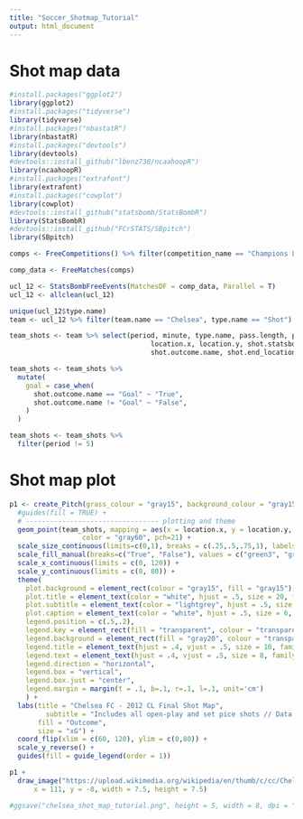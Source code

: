 ```yaml
---
title: "Soccer_Shotmap_Tutorial"
output: html_document
---
```


# Shot map data
```r
#install.packages("ggplot2")
library(ggplot2)
#install.packages("tidyverse")
library(tidyverse)
#install.packages("nbastatR")
library(nbastatR)
#install.packages("devtools")
library(devtools)
#devtools::install_github("lbenz730/ncaahoopR")
library(ncaahoopR)
#install.packages("extrafont")
library(extrafont)
#install.packages("cowplot")
library(cowplot)
#devtools::install_github("statsbomb/StatsBombR")
library(StatsBombR)
#devtools::install_github("FCrSTATS/SBpitch")
library(SBpitch)
```

```r
comps <- FreeCompetitions() %>% filter(competition_name == "Champions League" & season_name=="2011/2012") 

comp_data <- FreeMatches(comps)

ucl_12 <- StatsBombFreeEvents(MatchesDF = comp_data, Parallel = T)
ucl_12 <- allclean(ucl_12)

unique(ucl_12$type.name)
team <- ucl_12 %>% filter(team.name == "Chelsea", type.name == "Shot")

team_shots <- team %>% select(period, minute, type.name, pass.length, pass.angle, player.name, 
                                   location.x, location.y, shot.statsbomb_xg, shot.technique.name, shot.body_part.name, shot.type.name,
                                   shot.outcome.name, shot.end_location.x, shot.end_location.y, shot.end_location.z)

team_shots <- team_shots %>% 
  mutate(
    goal = case_when(
      shot.outcome.name == "Goal" ~ "True",
      shot.outcome.name != "Goal" ~ "False",
    )
  )

team_shots <- team_shots %>%
  filter(period != 5)
```

# Shot map plot
```r
p1 <- create_Pitch(grass_colour = "gray15", background_colour = "gray15", line_colour = "gray40") +
  #guides(fill = TRUE) +
  # --------------------------------- plotting and theme
  geom_point(team_shots, mapping = aes(x = location.x, y = location.y, fill = goal, size = shot.statsbomb_xg), 
                  color = "gray60", pch=21) +
  scale_size_continuous(limits=c(0,1), breaks = c(.25,.5,.75,1), labels=c(".25", ".5", ".75", "1")) + 
  scale_fill_manual(breaks=c("True", "False"), values = c("green3", "gray15"), labels=c("Goal", "No Goal")) +
  scale_x_continuous(limits = c(0, 120)) +
  scale_y_continuous(limits = c(0, 80)) +
  theme(
    plot.background = element_rect(colour = "gray15", fill = "gray15"),
    plot.title = element_text(color = "white", hjust = .5, size = 20, family = "Comic Sans MS", face = "bold", vjust = -1),
    plot.subtitle = element_text(color = "lightgrey", hjust = .5, size = 8, family = "Comic Sans MS", face = "bold", vjust = -2),
    plot.caption = element_text(color = "white", hjust = .5, size = 6, family = "Comic Sans MS", face = "bold", vjust = 4),
    legend.position = c(.5,.2),
    legend.key = element_rect(fill = "transparent", colour = "transparent"),
    legend.background = element_rect(fill = "gray20", colour = "transparent"),
    legend.title = element_text(hjust = .4, vjust = .5, size = 10, family = "Comic Sans MS", face = "bold", colour = "white"),
    legend.text = element_text(hjust = .4, vjust = .5, size = 8, family = "Comic Sans MS", face = "bold", colour = "white"),
    legend.direction = "horizontal",
    legend.box = "vertical",
    legend.box.just = "center",
    legend.margin = margin(t = .1, b=.1, r=.1, l=.1, unit='cm')
    ) +
  labs(title = "Chelsea FC - 2012 CL Final Shot Map",
         subtitle = "Includes all open-play and set pice shots // Data via: StatsBombR // @DSamangy",
       fill = "Outcome",
       size = "xG") +
  coord_flip(xlim = c(60, 120), ylim = c(0,80)) +
  scale_y_reverse() + 
  guides(fill = guide_legend(order = 1))

p1 + 
  draw_image("https://upload.wikimedia.org/wikipedia/en/thumb/c/cc/Chelsea_FC.svg/1200px-Chelsea_FC.svg.png", 
      x = 111, y = -8, width = 7.5, height = 7.5) 

#ggsave("chelsea_shot_map_tutorial.png", height = 5, width = 8, dpi = "retina")
```

